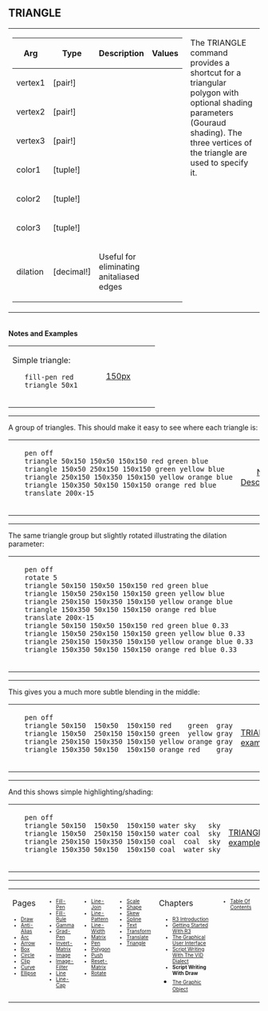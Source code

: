== TRIANGLE== 
<TABLE WIDTH=100% CELLPADDING=10 CELLSPACING=10><TR><TD WIDTH=60% VALIGN=TOP>
{| cellspacing="1" cellpadding="4" border="0" style="background: black; color: black"
! bgcolor="silver" | Arg 
! bgcolor="silver" | Type 
! bgcolor="silver" | Description
! bgcolor="silver" | Values
|- 
| bgcolor="white" | vertex1
| bgcolor="white" | [pair!]
| bgcolor="white" | 
| bgcolor="white" | 
|- 
| bgcolor="white" | vertex2
| bgcolor="white" | [pair!]
| bgcolor="white" | 
| bgcolor="white" | 
|- 
| bgcolor="white" | vertex3
| bgcolor="white" | [pair!]
| bgcolor="white" | 
| bgcolor="white" | 
|- 
| bgcolor="white" | color1
| bgcolor="white" | [tuple!]
| bgcolor="white" | 
| bgcolor="white" | 
|- 
| bgcolor="white" | color2
| bgcolor="white" | [tuple!]
| bgcolor="white" | 
| bgcolor="white" | 
|- 
| bgcolor="white" | color3
| bgcolor="white" | [tuple!]
| bgcolor="white" | 
| bgcolor="white" | 
|- 
| bgcolor="white" | dilation
| bgcolor="white" | [decimal!]
| bgcolor="white" | Useful for eliminating anitaliased edges
| bgcolor="white" | 
|}
</TD><TD WIDTH=40% VALIGN=TOP>
The TRIANGLE command provides a shortcut for a triangular polygon with optional shading parameters (Gouraud shading). The three vertices of the triangle are used to specify it.
</TD></TR></TABLE>
<br>'''Notes and Examples'''
<TABLE WIDTH=100% CELLPADDING=10 CELLSPACING=10><TR><TD WIDTH=50% VALIGN=TOP>
<p>Simple triangle:</p>

    fill-pen red
    triangle 50x1
    

</TD><TD WIDTH=50% VALIGN=MIDDLE ALIGN=CENTER>
[[images/TRIANGLE-1.png|150px]]
</TD></TR></TABLE>
----
A group of triangles. This should make it easy to see where each triangle is:
<TABLE WIDTH=100% CELLPADDING=10 CELLSPACING=10><TR><TD WIDTH=50% VALIGN=TOP>

    pen off
    triangle 50x150 150x50 150x150 red green blue
    triangle 150x50 250x150 150x150 green yellow blue
    triangle 250x150 150x350 150x150 yellow orange blue
    triangle 150x350 50x150 150x150 orange red blue
    translate 200x-15
    

</TD><TD WIDTH=50% VALIGN=MIDDLE ALIGN=CENTER>
[[images/TRIANGLE-2b.png|No Description]]
</TD></TR></TABLE>
----

The same triangle group but slightly rotated illustrating the dilation parameter:
<TABLE WIDTH=100% CELLPADDING=10 CELLSPACING=10><TR><TD WIDTH=50% VALIGN=TOP>

    pen off
    rotate 5
    triangle 50x150 150x50 150x150 red green blue
    triangle 150x50 250x150 150x150 green yellow blue
    triangle 250x150 150x350 150x150 yellow orange blue
    triangle 150x350 50x150 150x150 orange red blue
    translate 200x-15
    triangle 50x150 150x50 150x150 red green blue 0.33
    triangle 150x50 250x150 150x150 green yellow blue 0.33
    triangle 250x150 150x350 150x150 yellow orange blue 0.33
    triangle 150x350 50x150 150x150 orange red blue 0.33
    

</TD><TD WIDTH=50% VALIGN=MIDDLE ALIGN=CENTER>
[[images/TRIANGLE-3b.png|TRIANGLE example 3]]
</TD></TR></TABLE>
----
This gives you a much more subtle blending in the middle:
<TABLE WIDTH=100% CELLPADDING=10 CELLSPACING=10><TR><TD WIDTH=50% VALIGN=TOP>

    pen off
    triangle 50x150  150x50  150x150 red    green  gray
    triangle 150x50  250x150 150x150 green  yellow gray
    triangle 250x150 150x350 150x150 yellow orange gray
    triangle 150x350 50x150  150x150 orange red    gray
    

</TD><TD WIDTH=50% VALIGN=MIDDLE ALIGN=CENTER>
[[images/TRIANGLE-4b.png|TRIANGLE example 4]]
</TD></TR></TABLE>
----

And this shows simple highlighting/shading:
<TABLE WIDTH=100% CELLPADDING=10 CELLSPACING=10><TR><TD WIDTH=50% VALIGN=TOP>

    pen off
    triangle 50x150  150x50  150x150 water sky   sky
    triangle 150x50  250x150 150x150 water coal  sky
    triangle 250x150 150x350 150x150 coal  coal  sky
    triangle 150x350 50x150  150x150 coal  water sky
    

</TD><TD WIDTH=50% VALIGN=MIDDLE ALIGN=CENTER>
[[images/TRIANGLE-5b.png|TRIANGLE example 5]]
</TD></TR></TABLE>



----
<TABLE WIDTH=100%><TR><TD ALIGN=LEFT VALIGN=TOP WIDTH=14%>
Pages
<font size=1>
*[[Draw]]
*[[Anti-Alias]]
*[[Arc]]
*[[Arrow]]
*[[Box]]
*[[Circle]]
*[[Clip]]
*[[Curve]]
*[[Ellipse]]
</font></TD>


<TD ALIGN=LEFT VALIGN=TOP WIDTH=14%>



<font size=1>
*[[Fill-Pen]]
*[[Fill-Rule]]
*[[Gamma]]
*[[Grad-Pen]]
*[[Invert-Matrix]]
*[[Image]]
*[[Image-Filter]]
*[[Line]]
*[[Line-Cap]]

</font></TD>

<TD ALIGN=LEFT VALIGN=TOP WIDTH=14%>



<font size=1>
*[[Line-Join]]
*[[Line-Pattern]]
*[[Line-Width]]
*[[Matrix]]
*[[Pen]]
*[[Polygon]]
*[[Push]]
*[[Reset-Matrix]]
*[[Rotate]]
</font></TD>


<TD ALIGN=LEFT VALIGN=TOP WIDTH=14%>



<font size=1>
*[[Scale]]
*[[Shape]]
*[[Skew]]
*[[Spline]]
*[[Text]]
*[[Transform]]
*[[Translate]]
*[[Triangle]]
</font></TD>

<TD ALIGN=LEFT VALIGN=TOP width=25%>
Chapters
<font size=1>
*[[R3 Introduction]]
*[[Getting Started With R3]]
*[[The Graphical User Interface]]
*[[Script Writing With The Visual Interface Dialect|Script Writing With The VID Dialect]]
*'''Script Writing With Draw'''
*[[The Graphic Object]]</font></TD>

<TD ALIGN=LEFT VALIGN=TOP >
<font size=1>
*[[Table Of Contents]]
</font></TD>
</TR></TABLE>
